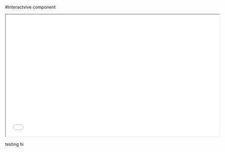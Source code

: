 #Interactvive component

<iframe src="migration_d3.html" width="700" height="400"></iframe>

testing hi
